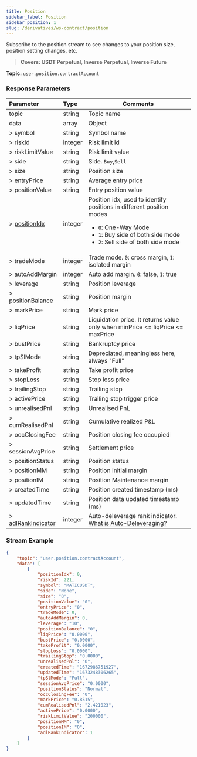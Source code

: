 ```yaml
---
title: Position
sidebar_label: Position
sidebar_position: 1
slug: /derivatives/ws-contract/position
---
```

Subscribe to the position stream to see changes to your position size, position setting changes, etc.
> **Covers: USDT Perpetual, Inverse Perpetual, Inverse Future**

**Topic:**
`user.position.contractAccount`

### Response Parameters
| Parameter | Type | Comments|
|:----- |:-----|----- |
|topic |string |Topic name |
|data |array |Object |
|> symbol |string |Symbol name |
|> riskId |integer |Risk limit id |
|> riskLimitValue |string |Risk limit value |
|> side |string |Side. `Buy`,`Sell` |
|> size |string |Position size |
|> entryPrice |string |Average entry price |
|> positionValue |string |Entry position value |
|> [positionIdx](../enum#positionidx) |integer |Position idx, used to identify positions in different position modes<ul><li>`0`: One-Way Mode</li><li>`1`: Buy side of both side mode</li><li>`2`: Sell side of both side mode</li> </ul>|
|> tradeMode |integer |Trade mode. `0`: cross margin, `1`: isolated margin|
|> autoAddMargin |integer |Auto add margin. `0`: false, `1`: true |
|> leverage |string |Position leverage |
|> positionBalance |string |Position margin |
|> markPrice |string |Mark price |
|> liqPrice |string |Liquidation price. It returns value only when minPrice <= liqPrice <= maxPrice |
|> bustPrice |string |Bankruptcy price |
|> tpSlMode |string |Depreciated, meaningless here, always "Full"  |
|> takeProfit |string |Take profit price |
|> stopLoss |string |Stop loss price |
|> trailingStop |string |Trailing stop |
|> activePrice |string |Trailing stop trigger price |
|> unrealisedPnl |string |Unrealised PnL |
|> cumRealisedPnl |string |Cumulative realized P&L |
|> occClosingFee |string |Position closing fee occupied |
|> sessionAvgPrice |string |Settlement price|
|> positionStatus |string |Position status |
|> positionMM |string |Position Initial margin |
|> positionIM |string |Position Maintenance margin |
|> createdTime |string |Position created timestamp (ms) |
|> updatedTime |string |Position data updated timestamp (ms) |
|> [adlRankIndicator](../enum#adlrankindicator) |integer |Auto-deleverage rank indicator. <a href="https://www.bybit.com/en-US/help-center/s/article/What-is-Auto-Deleveraging-ADL">What is Auto-Deleveraging?</a>|

### Stream Example

```json
{
    "topic": "user.position.contractAccount",
    "data": [
        {
            "positionIdx": 0,
            "riskId": 221,
            "symbol": "MATICUSDT",
            "side": "None",
            "size": "0",
            "positionValue": "0",
            "entryPrice": "0",
            "tradeMode": 0,
            "autoAddMargin": 0,
            "leverage": "10",
            "positionBalance": "0",
            "liqPrice": "0.0000",
            "bustPrice": "0.0000",
            "takeProfit": "0.0000",
            "stopLoss": "0.0000",
            "trailingStop": "0.0000",
            "unrealisedPnl": "0",
            "createdTime": "1672986751927",
            "updatedTime": "1673248306265",
            "tpSlMode": "Full",
            "sessionAvgPrice": "0.0000",
            "positionStatus": "Normal",
            "occClosingFee": "0",
            "markPrice": "0.8515",
            "cumRealisedPnl": "2.421023",
            "activePrice": "0.0000",
            "riskLimitValue": "200000",
            "positionMM": "0",
            "positionIM": "0",
            "adlRankIndicator": 1
        }
    ]
}
```
